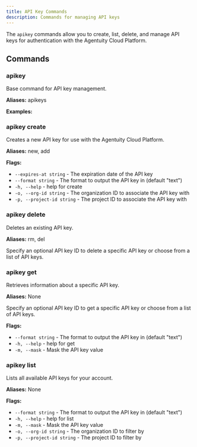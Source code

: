 ```yaml
---
title: API Key Commands
description: Commands for managing API keys
---
```


The `apikey` commands allow you to create, list, delete, and manage API keys for authentication with the Agentuity Cloud Platform.

## Commands

### apikey

Base command for API key management.

<CLICommand command="agentuity apikey" />

**Aliases:** apikeys

**Examples:**

<CLICommand command="agentuity apikey list" />
<CLICommand command="agentuity apikey create" />

### apikey create

Creates a new API key for use with the Agentuity Cloud Platform.

<CLICommand command="agentuity apikey create" />

**Aliases:** new, add

**Flags:**
- `--expires-at string` - The expiration date of the API key
- `--format string` - The format to output the API key in (default "text")
- `-h, --help` - help for create
- `-o, --org-id string` - The organization ID to associate the API key with
- `-p, --project-id string` - The project ID to associate the API key with

### apikey delete

Deletes an existing API key.

<CLICommand command="agentuity apikey delete [id]" />

**Aliases:** rm, del

Specify an optional API key ID to delete a specific API key or choose from a list of API keys.

### apikey get

Retrieves information about a specific API key.

<CLICommand command="agentuity apikey get [id]" />

**Aliases:** None

Specify an optional API key ID to get a specific API key or choose from a list of API keys.

**Flags:**
- `--format string` - The format to output the API key in (default "text")
- `-h, --help` - help for get
- `-m, --mask` - Mask the API key value

### apikey list

Lists all available API keys for your account.

<CLICommand command="agentuity apikey list" />

**Aliases:** None

**Flags:**
- `--format string` - The format to output the API key in (default "text")
- `-h, --help` - help for list
- `-m, --mask` - Mask the API key value
- `-o, --org-id string` - The organization ID to filter by
- `-p, --project-id string` - The project ID to filter by